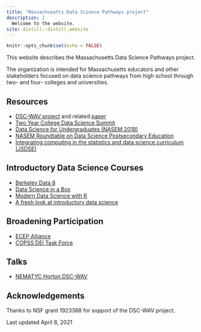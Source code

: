 ```yaml
---
title: "Massachusetts Data Science Pathways project"
description: |
  Welcome to the website.
site: distill::distill_website
---
```


```r
knitr::opts_chunk$set(echo = FALSE)

```


This website describes the Massachusetts Data Science Pathways project.

The organization is intended for Massachusetts educators and other stakeholders focused on data science pathways from high school through two- and four- colleges and universities.

## Resources

- [DSC-WAV project](http://dsc-wav.github.io/www/) and related [paper](https://hdsr.mitpress.mit.edu/pub/nvflcexe/release/1)
- [Two Year College Data Science Summit](https://www.amstat.org/ASA/Education/Two-Year-College-Data-Science-Summit.aspx)
- [Data Science for Undergraduates (NASEM 2018)](https://nas.edu/envisioningds)
- [NASEM Roundtable on Data Science Postsecondary Education](https://www.nationalacademies.org/event/06-12-2019/roundtable-on-data-science-postsecondary-education-meeting-11)
- [Integrating computing in the statistics and data science curriculum (JSDSE)](https://www.tandfonline.com/doi/full/10.1080/10691898.2020.1870416)

## Introductory Data Science Courses

- [Berkeley Data 8](http://data8.org)
- [Data Science in a Box](https://datasciencebox.org)
- [Modern Data Science with R](https://mdsr-book.github.io/mdsr2e)
- [A fresh look at introductory data science](https://www.tandfonline.com/doi/full/10.1080/10691898.2020.1804497?src=recsys)

## Broadening Participation

- [ECEP Alliance](https://ecepalliance.org)
- [COPSS DEI Task Force](https://community.amstat.org/copss/who/dei)

## Talks

- [NEMATYC Horton DSC-WAV](NEMATYC-Horton.pdf)

## Acknowledgements

Thanks to NSF grant 1923388 for support of the DSC-WAV project.

Last updated April 8, 2021
